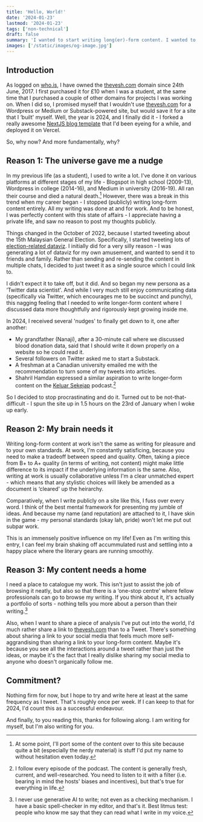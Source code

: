 ```yaml
---
title: 'Hello, World!'
date: '2024-01-23'
lastmod: '2024-01-23'
tags: ['non-technical']
draft: false
summary: 'I wanted to start writing long(er)-form content. I wanted to dabble in frontend development. I needed a place to consolidate and organise my writings. Deploying my own blog-cum-site seemed like a good way to do all three.'
images: ['/static/images/og-image.jpg']
---
```


## Introduction

As logged on [who.is](https://who.is/whois/thevesh.com), I have owned the [thevesh.com](#) domain since 24th June, 2017. I first purchased it for £10 when I was a student, at the same time that I purchased a couple of other domains for projects I was working on. When I did so, I promised myself that I wouldn't use [thevesh.com](#) for a Wordpress or Medium or Substack-powered site, but would save it for a site that I ‘built' myself. Well, the year is 2024, and I finally did it - I forked a really awesome [NextJS blog template](https://github.com/timlrx/tailwind-nextjs-starter-blog) that I'd been eyeing for a while, and deployed it on Vercel.

So, why now? And more fundamentally, why?

<TOCInline toc={props.toc} exclude="Introduction" />

## Reason 1: The universe gave me a nudge

In my previous life (as a student), I used to write a lot. I've done it on various platforms at different stages of my life - Blogspot in high school (2009-13), Wordpress in college (2014-16), and Medium in university (2016-19). All ran their course and died a natural death.[^1] However, there was a break in this trend when my career began - I stopped (publicly) writing long-form content entirely. All my writing was done at and for work. And to be honest, I was perfectly content with this state of affairs - I appreciate having a private life, and saw no reason to post my thoughts publicly.

Things changed in the October of 2022, because I started tweeting about the 15th Malaysian General Election. Specifically, I started tweeting lots of [election-related dataviz](https://twitter.com/Thevesh/status/1585248940425105409). I initially did for a very silly reason - I was generating a lot of dataviz for my own amusement, and wanted to send it to friends and family. Rather than sending and re-sending the content in multiple chats, I decided to just tweet it as a single source which I could link to.

I didn't expect it to take off, but it did. And so began my new persona as a ‘Twitter data scientist'. And while I very much still enjoy communicating data (specifically via Twitter, which encourages me to be succinct and punchy), this nagging feeling that I needed to write longer-form content where I discussed data more thoughtfully and rigorously kept growing inside me.

In 2024, I received several 'nudges' to finally get down to it, one after another:
- My grandfather (Nanaji), after a 30-minute call where we discussed blood donation data, said that I should write it down properly on a website so he could read it.
- Several followers on Twitter asked me to start a Substack.
- A freshman at a Canadian university emailed me with the recommendation to turn some of my tweets into articles.
- Shahril Hamdan expressed a similar aspiration to write longer-form content on the [Keluar Sekejap](https://www.youtube.com/@keluarsekejap) podcast.[^2]

So I decided to stop procrastinating and do it. Turned out to be not-that-difficult - I spun the site up in 1.5 hours on the 23rd of January when I woke up early.

## Reason 2: My brain needs it

Writing long-form content at work isn't the same as writing for pleasure and to your own standards. At work, I'm constantly satisficing, because you need to make a tradeoff between speed and quality. Often, taking a piece from B+ to A+ quality (in terms of writing, not content) might make little difference to its impact if the underlying information is the same. Also, writing at work is usually collaborative unless I'm a clear unmatched expert - which means that any stylistic choices will likely be amended as a document is ‘cleared' up the heirarchy.

Comparatively, when I write publicly on a site like this, I fuss over every word. I think of the best mental framework for presenting my jumble of ideas. And because my name (and reputation) are attached to it, I have skin in the game - my personal standards (okay lah, pride) won't let me put out subpar work.

This is an immensely positive influence on my life! Even as I'm writing this entry, I can feel my brain shaking off accummulated rust and settling into a happy place where the literary gears are running smoothly.

## Reason 3: My content needs a home

I need a place to catalogue my work. This isn't just to assist the job of browsing it neatly, but also so that there is a ‘one-stop centre' where fellow professionals can go to browse my writing. If you think about it, it's actually a portfolio of sorts - nothing tells you more about a person than their writing.[^3]

Also, when I want to share a piece of analysis I've put out into the world, I'd much rather share a link to [thevesh.com](#reason-3-my-content-needs-a-home) than to a Tweet. There's something about sharing a link to your social media that feels much more self-aggrandising than sharing a link to your long-form content. Maybe it's because you see all the interactions around a tweet rather than just the ideas, or maybe it's the fact that I really dislike sharing my social media to anyone who doesn't organically follow me. 

## Commitment?

Nothing firm for now, but I hope to try and write here at least at the same frequency as I tweet. That's roughly once per week. If I can keep to that for 2024, I'd count this as a successful endeavour.

And finally, to you reading this, thanks for following along. I am writing for myself, but I'm also writing for you.

[^1]: At some point, I'll port some of the content over to this site because quite a bit (especially the nerdy material) is stuff I'd put my name to without hesitation even today.

[^2]: I follow every episode of the podcast. The content is generally fresh, current, and well-researched. You need to listen to it with a filter (i.e. bearing in mind the hosts' biases and incentives), but that's true for everything in life.

[^3]: I never use generative AI to write; not even as a checking mechanism. I have a basic spell-checker in my editor, and that's it. Best litmus test: people who know me say that they can read what I write in my voice.